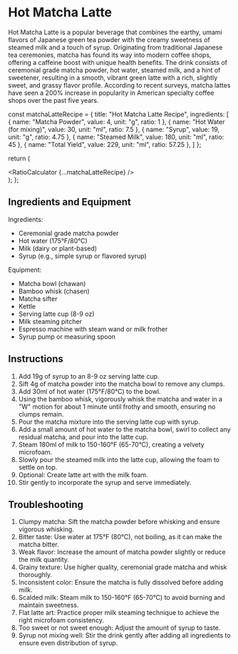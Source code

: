 # Hot Matcha Latte

Hot Matcha Latte is a popular beverage that combines the earthy, umami flavors of Japanese green tea powder with the creamy sweetness of steamed milk and a touch of syrup. Originating from traditional Japanese tea ceremonies, matcha has found its way into modern coffee shops, offering a caffeine boost with unique health benefits. The drink consists of ceremonial grade matcha powder, hot water, steamed milk, and a hint of sweetener, resulting in a smooth, vibrant green latte with a rich, slightly sweet, and grassy flavor profile. According to recent surveys, matcha lattes have seen a 200% increase in popularity in American specialty coffee shops over the past five years.


  const matchaLatteRecipe = {
    title: "Hot Matcha Latte Recipe",
    ingredients: [
      { name: "Matcha Powder", value: 4, unit: "g", ratio: 1 },
      { name: "Hot Water (for mixing)", value: 30, unit: "ml", ratio: 7.5 },
      { name: "Syrup", value: 19, unit: "g", ratio: 4.75 },
      { name: "Steamed Milk", value: 180, unit: "ml", ratio: 45 },
      { name: "Total Yield", value: 229, unit: "ml", ratio: 57.25 },
    ]
  };

  return (
    <div className="container mx-auto p-4">
      <RatioCalculator {...matchaLatteRecipe} />
    </div>
  );
};

<Calculator />

## Ingredients and Equipment

Ingredients:
- Ceremonial grade matcha powder
- Hot water (175°F/80°C)
- Milk (dairy or plant-based)
- Syrup (e.g., simple syrup or flavored syrup)

Equipment:
- Matcha bowl (chawan)
- Bamboo whisk (chasen)
- Matcha sifter
- Kettle
- Serving latte cup (8-9 oz)
- Milk steaming pitcher
- Espresso machine with steam wand or milk frother
- Syrup pump or measuring spoon

## Instructions

1. Add 19g of syrup to an 8-9 oz serving latte cup.
2. Sift 4g of matcha powder into the matcha bowl to remove any clumps.
3. Add 30ml of hot water (175°F/80°C) to the bowl.
4. Using the bamboo whisk, vigorously whisk the matcha and water in a "W" motion for about 1 minute until frothy and smooth, ensuring no clumps remain.
5. Pour the matcha mixture into the serving latte cup with syrup.
6. Add a small amount of hot water to the matcha bowl, swirl to collect any residual matcha, and pour into the latte cup.
7. Steam 180ml of milk to 150-160°F (65-70°C), creating a velvety microfoam.
8. Slowly pour the steamed milk into the latte cup, allowing the foam to settle on top.
9. Optional: Create latte art with the milk foam.
10. Stir gently to incorporate the syrup and serve immediately.

## Troubleshooting

1. Clumpy matcha: Sift the matcha powder before whisking and ensure vigorous whisking.
2. Bitter taste: Use water at 175°F (80°C), not boiling, as it can make the matcha bitter.
3. Weak flavor: Increase the amount of matcha powder slightly or reduce the milk quantity.
4. Grainy texture: Use higher quality, ceremonial grade matcha and whisk thoroughly.
5. Inconsistent color: Ensure the matcha is fully dissolved before adding milk.
6. Scalded milk: Steam milk to 150-160°F (65-70°C) to avoid burning and maintain sweetness.
7. Flat latte art: Practice proper milk steaming technique to achieve the right microfoam consistency.
8. Too sweet or not sweet enough: Adjust the amount of syrup to taste.
9. Syrup not mixing well: Stir the drink gently after adding all ingredients to ensure even distribution of syrup.